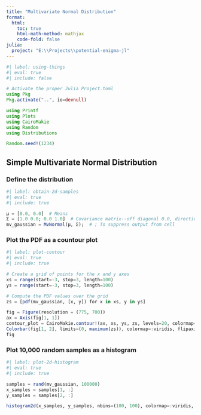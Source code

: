 ```yaml
---
title: "Multivariate Normal Distribution"
format:
  html:
    toc: true
    html-math-method: mathjax
    code-fold: false
julia:
  project: "E:\\Projects\\potential-enigma-jl"
---
```


```julia
#| label: using-things
#| eval: true
#| include: false

# Activate the proper Julia Project.toml
using Pkg
Pkg.activate("..", io=devnull)

using Printf
using Plots
using CairoMakie
using Random
using Distributions

Random.seed!(1234)
```

## Simple Multivariate Normal Distribution

### Define the distribution

```julia
#| label: obtain-2d-samples
#| eval: true
#| include: true

μ = [0.0, 0.0]  # Means
Σ = [1.0 0.0; 0.0 1.0]  # Covariance matrix--off diagonal 0.0, directions uncorrelated.
mv_gaussian = MvNormal(μ, Σ);  # ; To suppress output from cell
```

### Plot the PDF as a countour plot

```julia
#| label: plot-contour
#| eval: true
#| include: true

# Create a grid of points for the x and y axes
xs = range(start=-3, stop=3, length=100)
ys = range(start=-3, stop=3, length=100)

# Compute the PDF values over the grid
zs = [pdf(mv_gaussian, [x, y]) for x in xs, y in ys]

fig = Figure(resolution = (775, 700))
ax = Axis(fig[1, 1])
contour_plot = CairoMakie.contour!(ax, xs, ys, zs, levels=20, colormap=:viridis, linewidth = 3)
Colorbar(fig[1, 2], limits=(0, maximum(zs)), colormap=:viridis, flipaxis=false, size=50)
fig
```

### Plot 10,000 random samples as a histogram

```julia
#| label: plot-2d-histogram
#| eval: true
#| include: true

samples = rand(mv_gaussian, 100000)
x_samples = samples[1, :]
y_samples = samples[2, :]

histogram2d(x_samples, y_samples, nbins=(100, 100), colormap=:viridis, normalize=true, size=(700, 600))
```
